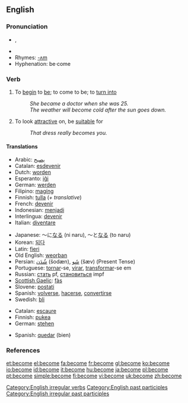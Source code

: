 ==English==

{{rank|body|point|letter|347|become|became|second|United}}

===Pronunciation===
*{{IPA|/bə'kʌm, bɪˈkʌm/}}, {{SAMPA|/b@"kVm, bI"kVm/}}
*{{audio|en-us-become.ogg|Audio (US)}}
*Rhymes: [[Rhymes:English:-ʌm|-ʌm]]
*Hyphenation: be·come

===Verb===
{{en-verb|becomes|becoming|became|become}}

# To [[begin]] to [[be]]; to come to be; to [[turn into]]
#:''She became a doctor when she was 25.''
#:''The weather will become cold after the sun goes down.''
# To look [[attractive]] on, be [[suitable]] for
#: ''That dress really becomes you.''

====Translations====
{{trans-top|begin to be}}
*Arabic: [[يصبح]]
*Catalan: [[esdevenir]]
*Dutch: [[worden]]
*Esperanto: [[iĝi]]
*German: [[werden]]
*Filipino: [[magíng]]
*Finnish: [[tulla]] (''+ translative'')
*French: [[devenir]]
*Indonesian: [[jadi|menjadi]]
*Interlingua: [[devenir]]
*Italian: [[diventare]]
{{trans-mid}}
*Japanese: ～に[[なる]] (ni naru), ～と[[なる]] (to naru)
*Korean: [[되다]]
*Latin: [[fieri]]
*Old English: [[weorþan]]
*Persian: [[شُدَن]] (šodæn), [[شَو]] (šæv) (Present Tense)
*Portuguese: [[tornar]]-se, [[virar]], [[transformar]]-se em
*Russian: [[стать]] pf, [[становиться]] impf
*[[Scottish Gaelic]]: [[fàs]]
*Slovene: [[postati]]
*Spanish: [[volver]]se, [[hacer]]se, [[convertir]]se
*Swedish: [[bli]]
{{trans-bottom}}

{{trans-top|look attractive on, be suitable for}}
*Catalan: [[escaure]]
*Finnish: [[pukea]]
*German: [[stehen]]
{{trans-mid}}
*Spanish: [[quedar]] (bien) 
{{trans-bottom}}

===References===
{{R:Century 1911}}
{{R:Webster 1913}}

[[Category:English irregular verbs]]
[[Category:English past participles]]
[[Category:English irregular past participles]]

[[et:become]]
[[el:become]]
[[fa:become]]
[[fr:become]]
[[gl:become]]
[[ko:become]]
[[io:become]]
[[id:become]]
[[it:become]]
[[hu:become]]
[[ja:become]]
[[pl:become]]
[[pt:become]]
[[simple:become]]
[[fi:become]]
[[vi:become]]
[[uk:become]]
[[zh:become]]
